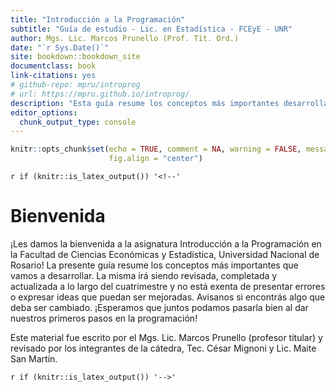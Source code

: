 ```yaml
--- 
title: "Introducción a la Programación"
subtitle: "Guía de estudio - Lic. en Estadística - FCEyE - UNR"
author: Mgs. Lic. Marcos Prunello (Prof. Tit. Ord.)
date: "`r Sys.Date()`"
site: bookdown::bookdown_site
documentclass: book
link-citations: yes
# github-repo: mpru/introprog
# url: https://mpru.github.io/introprog/
description: "Esta guía resume los conceptos más importantes desarrollados en la asignatura Introducción a la Programación de la Licenciatura en Estadística (Facultad de Ciencias Económicas y Estadstica, Universidad Nacional de Rosario)."
editor_options: 
  chunk_output_type: console
---
```


```r
knitr::opts_chunk$set(echo = TRUE, comment = NA, warning = FALSE, message = FALSE, 
                      fig.align = "center")
```

<!-- 
Inicialmetne no me andaba este estilo para el bookdown, dps de correr esto anduvo:
remotes::install_github("rstudio/bslib")
install.packages("downlit")
remotes::install_github("rstudio/bookdown")
Change the _output.yaml to the following:
-->

`r if (knitr::is_latex_output()) '<!--'` 

# Bienvenida {-}

¡Les damos la bienvenida a la asignatura Introducción a la Programación en la Facultad de Ciencias Económicas y Estadística, Universidad Nacional de Rosario! La presente guía resume los conceptos más importantes que vamos a desarrollar. La misma irá siendo revisada, completada y actualizada a lo largo del cuatrimestre y no está exenta de presentar errores o expresar ideas que puedan ser mejoradas. Avisanos si encontrás algo que deba ser cambiado. ¡Esperamos que juntos podamos pasarla bien al dar nuestros primeros pasos en la programación!

Este material fue escrito por el Mgs. Lic. Marcos Prunello (profesor titular) y revisado por los integrantes de la cátedra, Tec. César Mignoni y Lic. Maite San Martín.

`r if (knitr::is_latex_output()) '-->'`